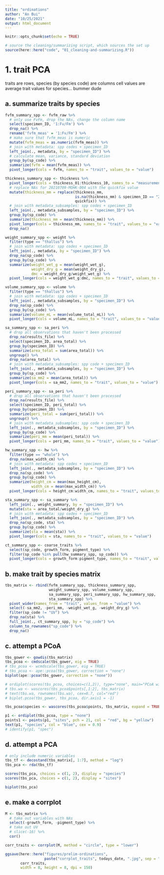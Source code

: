 ```yaml
---
title: "ordinations"
author: "An Bui"
date: "10/25/2021"
output: html_document
---
```


```r
knitr::opts_chunk$set(echo = TRUE)
```

```r
# source the cleaning/summarizing script, which sources the set up
source(here::here("code", "01_cleaning-and-summarizing.R"))
```

# 1. trait PCA
 
traits are rows, species (by species code) are columns
cell values are average trait values for species... bummer dude

## a. summarize traits by species
```r
fvfm_summary_spp <- fvfm_raw %>% 
  # only use FvFm, drop the NAs, change the column name
  select(specimen_ID, '1:Fv/Fm') %>% 
  drop_na() %>%
  rename('fvfm_meas' = '1:Fv/Fm') %>% 
  # make sure that fvfm_meas is numeric
  mutate(fvfm_meas = as.numeric(fvfm_meas)) %>%
  # join with metadata: spp codes + specimen_ID
  left_join(., metadata, by = "specimen_ID") %>% 
  # calculate mean, variance, standard deviation
  group_by(sp_code) %>% 
  summarize(fvfm = mean(fvfm_meas)) %>% 
  pivot_longer(cols = fvfm, names_to = "trait", values_to = "value")

thickness_summary_spp <- thickness %>% 
  pivot_longer(cols = thickness_01:thickness_10, names_to = "measurement_n", values_to = "thickness_mm") %>% 
  # replace NAs for 20210709-MOHK-004 with the quickfix value
  mutate(thickness_mm = replace(thickness_mm, 
                                is.na(thickness_mm) & specimen_ID == "20210709-MOHK-004", 
                                quickfix)) %>% 
  # join with metadata_subsamples: spp codes + specimen_ID
  left_join(., metadata_subsamples, by = "specimen_ID") %>% 
  group_by(sp_code) %>% 
  summarize(thickness_mm = mean(thickness_mm)) %>% 
  pivot_longer(cols = thickness_mm, names_to = "trait", values_to = "value") %>% 
  drop_na()

weight_summary_spp <- weight %>% 
  filter(type == "thallus") %>% 
  # join with metadata: spp codes + specimen_ID
  left_join(., metadata, by = "specimen_ID") %>% 
  drop_na(sp_code) %>% 
  group_by(sp_code) %>% 
  summarize(weight_wet_g = mean(weight_wet_g),
            weight_dry_g = mean(weight_dry_g),
            dmc = weight_dry_g/weight_wet_g) %>% 
  pivot_longer(cols = weight_wet_g:dmc, names_to = "trait", values_to = "value")

volume_summary_spp <- volume %>% 
  filter(type == "thallus") %>% 
  # join with metadata: spp codes + specimen_ID
  left_join(., metadata_subsamples, by = "specimen_ID") %>% 
  drop_na(sp_code) %>% 
  group_by(sp_code) %>% 
  summarize(volume_mL = mean(volume_total_mL)) %>% 
  pivot_longer(cols = volume_mL, names_to = "trait", values_to = "value")

sa_summary_spp <- sa_peri %>% 
  # drop all observations that haven't been processed
  drop_na(results_file) %>% 
  select(specimen_ID, area_total) %>% 
  group_by(specimen_ID) %>% 
  summarize(area_total = sum(area_total)) %>% 
  ungroup() %>% 
  drop_na(area_total) %>% 
  # join with metadata_subsamples: spp code + specimen_ID
  left_join(., metadata_subsamples, by = "specimen_ID") %>% 
  group_by(sp_code) %>% 
  summarize(sa_mm2 = mean(area_total)) %>% 
  pivot_longer(cols = sa_mm2, names_to = "trait", values_to = "value")

peri_summary_spp <- sa_peri %>% 
  # drop all observations that haven't been processed
  drop_na(results_file) %>% 
  select(specimen_ID, peri_total) %>% 
  group_by(specimen_ID) %>% 
  summarize(peri_total = sum(peri_total)) %>% 
  ungroup() %>% 
  # join with metadata_subsamples: spp code + specimen_ID
  left_join(., metadata_subsamples, by = "specimen_ID") %>% 
  group_by(sp_code) %>% 
  summarize(peri_mm = mean(peri_total)) %>% 
  pivot_longer(cols = peri_mm, names_to = "trait", values_to = "value")

hw_summary_spp <- hw %>% 
  filter(type == "whole") %>% 
  drop_na(max_width_cm) %>% 
  # join with metadata: spp codes + specimen_ID
  left_join(., metadata_subsamples, by = "specimen_ID") %>% 
  drop_na(sp_code) %>% 
  group_by(sp_code) %>% 
  summarize(height_cm = mean(max_height_cm),
            width_cm = mean(max_width_cm)) %>% 
  pivot_longer(cols = height_cm:width_cm, names_to = "trait", values_to = "value")

sta_summary_spp <- sa_summary %>% 
  left_join(., weight_summary, by = "specimen_ID") %>% 
  mutate(sta = area_total/weight_dry_g) %>% 
  # join with metadata: spp codes + specimen_ID
  left_join(., metadata_subsamples, by = "specimen_ID") %>% 
  drop_na(sp_code, sta) %>% 
  group_by(sp_code) %>% 
  summarize(sta = mean(sta)) %>% 
  pivot_longer(cols = sta, names_to = "trait", values_to = "value")

ct_summary_spp <- coarse_traits %>% 
  select(sp_code, growth_form, pigment_type) %>% 
  filter(sp_code %in% pull(hw_summary_spp, sp_code)) %>% 
  pivot_longer(cols = growth_form:pigment_type, names_to = "trait", values_to = "value") 
```

## b. make trait by species matrix
```r
tbs_matrix <- rbind(fvfm_summary_spp, thickness_summary_spp,
                    weight_summary_spp, volume_summary_spp,
                    sa_summary_spp, peri_summary_spp, hw_summary_spp,
                    sta_summary_spp) %>% 
  pivot_wider(names_from = "trait", values_from = "value") %>% 
  select(-sa_mm2, -peri_mm, -weight_wet_g, -weight_dry_g) %>%
  filter(sp_code != "UV") %>%
  drop_na(sta) %>% 
  full_join(., ct_summary_spp, by = "sp_code") %>%
  column_to_rownames("sp_code") %>% 
  drop_na()
```

## c. attempt a PCoA

```r
tbs_gower <- gowdis(tbs_matrix)
tbs_pcoa <- cmdscale(tbs_gower, eig = TRUE)
# tbs_pcoa <- wcmdscale(tbs_gower, eig = TRUE)
# tbs_pcoa <- ape::pcoa(tbs_gower, correction = "none")
biplot(ape::pcoa(tbs_gower, correction = "none"))

# ordiplot(scores(tbs_pcoa, choices=c(1,2)), type="none", main="PCoA with species weighted averages")
# tbs.wa <- wascores(tbs_pcoa$points[,1:2], tbs_matrix)
# text(tbs.wa, rownames(tbs.wa), cex=0.7, col="red")
# biplot.pcoa(tbs_gower, tbs_pcoa, dir.axis1 = -1)

tbs_pcoa$species <- wascores(tbs_pcoa$points, tbs_matrix, expand = TRUE)

p1 <- ordiplot(tbs_pcoa, type = "none")
points1 <- points(p1, "sites", pch = 21, col = "red", bg = "yellow")
text(p1, "species", col = "blue", cex = 0.9)
# identify(p1, "spec")
```

## d. attempt a PCA

```r
# only include numeric variables
tbs_tf <- decostand(tbs_matrix[, 1:7], method = "log")
tbs_pca <- rda(tbs_tf)

scores(tbs_pca, choices = c(1, 2), display = "species")
scores(tbs_pca, choices = c(1, 2), display = "sites")

biplot(tbs_pca)
```


## e. make a corrplot

```r
M <- tbs_matrix %>% 
  # take out variables with NAs
  select(-growth_form, -pigment_type) %>% 
  # take out UV
  # slice(-16) %>% 
  cor()

corr_traits <- corrplot(M, method = "circle", type = "lower")

ggsave(here::here("figures/prelim-ordinations",
                  paste("corrplot_traits", todays_date, ".jpg", sep = "")),
       corr_traits,
       width = 8, height = 8, dpi = 150)
```



